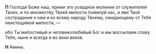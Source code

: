 **П** Господи Боже наш, прими это усердное моление от служителей Твоих, и по множеству Твоей милости помилуй нас, и яви́ Твоё сострадание к нам и ко всему народу Твоему, ожидающему от Тебя неистощи́мой милости, —

ибо Ты́ ми́лостивый и человеколюби́вый Бог и мы́ воссылаем славу Тебе, ныне и всегда и во веки веков.

**Н** Аминь.
